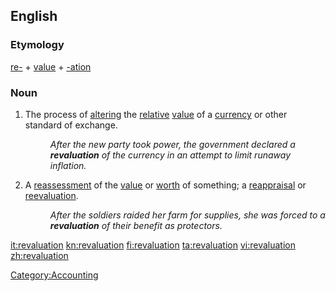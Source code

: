 ==English==

===Etymology===
[[re-]] + [[value]] + [[-ation]]

===Noun===
{{en-noun}}

# The process of [[alter]]ing the [[relative]] [[value]] of a [[currency]] or other standard of exchange.
#:''After the new party took power, the government declared a '''revaluation''' of the currency in an attempt to limit runaway inflation.''
# A [[reassessment]] of the [[value]] or [[worth]] of something; a [[reappraisal]] or [[reevaluation]].
#:''After the soldiers raided her farm for supplies, she was forced to a '''revaluation''' of their benefit as protectors.''

[[Category:Accounting]]
[[it:revaluation]]
[[kn:revaluation]]
[[fi:revaluation]]
[[ta:revaluation]]
[[vi:revaluation]]
[[zh:revaluation]]